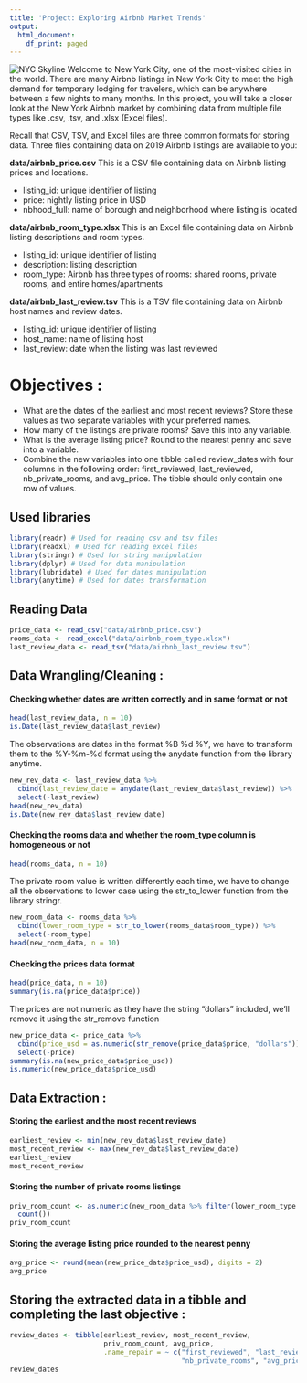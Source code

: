 ```yaml
---
title: 'Project: Exploring Airbnb Market Trends'
output:
  html_document:
    df_print: paged
--- 
```


![NYC Skyline](img/nyc.jpg)
Welcome to New York City, one of the most-visited cities in the world. There are many Airbnb listings in New York City to meet the high demand for temporary lodging for travelers, which can be anywhere between a few nights to many months. In this project, you will take a closer look at the New York Airbnb market by combining data from multiple file types like .csv, .tsv, and .xlsx (Excel files).

Recall that CSV, TSV, and Excel files are three common formats for storing data. Three files containing data on 2019 Airbnb listings are available to you:

**data/airbnb_price.csv** This is a CSV file containing data on Airbnb listing prices and locations.

  * listing_id: unique identifier of listing
  * price: nightly listing price in USD
  * nbhood_full: name of borough and neighborhood where listing is located

**data/airbnb_room_type.xlsx** This is an Excel file containing data on Airbnb listing descriptions and room types.

  * listing_id: unique identifier of listing
  * description: listing description
  * room_type: Airbnb has three types of rooms: shared rooms, private rooms, and entire homes/apartments

**data/airbnb_last_review.tsv** This is a TSV file containing data on Airbnb host names and review dates.

  * listing_id: unique identifier of listing
  * host_name: name of listing host
  * last_review: date when the listing was last reviewed

# Objectives :
 * What are the dates of the earliest and most recent reviews? Store these values as two separate variables with your preferred names.
 * How many of the listings are private rooms? Save this into any variable.
 * What is the average listing price? Round to the nearest penny and save into a variable.
 * Combine the new variables into one tibble called review_dates with four columns in the following order: first_reviewed, last_reviewed, nb_private_rooms, and avg_price. The tibble should only contain one row of values.

## Used libraries
```r
library(readr) # Used for reading csv and tsv files
library(readxl) # Used for reading excel files
library(stringr) # Used for string manipulation
library(dplyr) # Used for data manipulation
library(lubridate) # Used for dates manipulation
library(anytime) # Used for dates transformation
```

## Reading Data

```r
price_data <- read_csv("data/airbnb_price.csv")
rooms_data <- read_excel("data/airbnb_room_type.xlsx")
last_review_data <- read_tsv("data/airbnb_last_review.tsv")
```

## Data Wrangling/Cleaning :

#### Checking whether dates are written correctly and in same format or not

```r
head(last_review_data, n = 10)
is.Date(last_review_data$last_review)
```

The observations are dates in the format %B %d %Y, we have to transform them to the %Y-%m-%d format using the anydate function from the library anytime.

```r
new_rev_data <- last_review_data %>% 
  cbind(last_review_date = anydate(last_review_data$last_review)) %>%
  select(-last_review)
head(new_rev_data)
is.Date(new_rev_data$last_review_date)
```

#### Checking the rooms data and whether the room_type column is homogeneous or not

```r
head(rooms_data, n = 10)
```

The private room value is written differently each time, we have to change all the observations to lower case using the str_to_lower function from the library stringr.

```r
new_room_data <- rooms_data %>%
  cbind(lower_room_type = str_to_lower(rooms_data$room_type)) %>%
  select(-room_type)
head(new_room_data, n = 10)
```

#### Checking the prices data format

```r
head(price_data, n = 10)
summary(is.na(price_data$price))
```

The prices are not numeric as they have the string "dollars" included, we'll remove it using the str_remove function

```r
new_price_data <- price_data %>%
  cbind(price_usd = as.numeric(str_remove(price_data$price, "dollars"))) %>%
  select(-price)
summary(is.na(new_price_data$price_usd))
is.numeric(new_price_data$price_usd)
```

## Data Extraction :

#### Storing the earliest and the most recent reviews

```r
earliest_review <- min(new_rev_data$last_review_date)
most_recent_review <- max(new_rev_data$last_review_date)
earliest_review
most_recent_review
```

#### Storing the number of private rooms listings

```r
priv_room_count <- as.numeric(new_room_data %>% filter(lower_room_type == "private room") %>%
  count())
priv_room_count
```

#### Storing the average listing price rounded to the nearest penny

```r
avg_price <- round(mean(new_price_data$price_usd), digits = 2)
avg_price
```

## Storing the extracted data in a tibble and completing the last objective :

```r
review_dates <- tibble(earliest_review, most_recent_review,
                       priv_room_count, avg_price,
                       .name_repair = ~ c("first_reviewed", "last_reviewed", 
                                          "nb_private_rooms", "avg_price"))
review_dates
```








